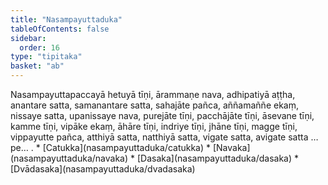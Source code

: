 ```yaml
---
title: "Nasampayuttaduka"
tableOfContents: false
sidebar:
  order: 16
type: "tipitaka"
basket: "ab"
---
```



<DynamicBreadcrumb />

<Division number="512">

<Paragraph number="1763">
Nasampayuttapaccayā hetuyā tīṇi, ārammaṇe nava, adhipatiyā aṭṭha, anantare satta, samanantare satta, sahajāte pañca, aññamaññe ekaṃ, nissaye satta, upanissaye nava, purejāte tīṇi, pacchājāte tīṇi, āsevane tīṇi, kamme tīṇi, vipāke ekaṃ, āhāre tīṇi, indriye tīṇi, jhāne tīṇi, magge tīṇi, vippayutte pañca, atthiyā satta, natthiyā satta, vigate satta, avigate satta …pe… .

</Paragraph>
</Division>

<TableOfContents>
* [Catukka](nasampayuttaduka/catukka)
* [Navaka](nasampayuttaduka/navaka)
* [Dasaka](nasampayuttaduka/dasaka)
* [Dvādasaka](nasampayuttaduka/dvadasaka)
</TableOfContents>
